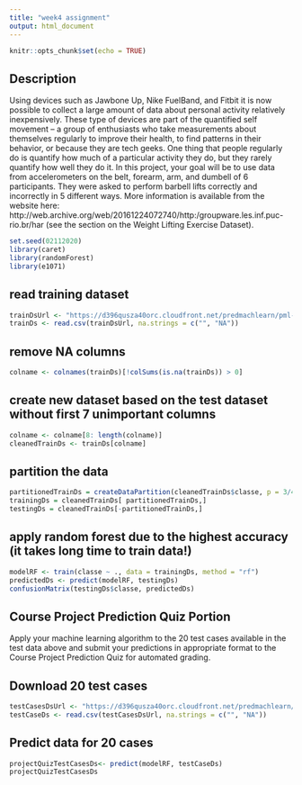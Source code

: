 ```yaml
---
title: "week4 assignment" 
output: html_document
---
```


```r
knitr::opts_chunk$set(echo = TRUE)
```

## Description
Using devices such as Jawbone Up, Nike FuelBand, and Fitbit it is now possible to collect a large amount of data about personal activity relatively inexpensively. These type of devices are part of the quantified self movement – a group of enthusiasts who take measurements about themselves regularly to improve their health, to find patterns in their behavior, or because they are tech geeks. One thing that people regularly do is quantify how much of a particular activity they do, but they rarely quantify how well they do it. In this project, your goal will be to use data from accelerometers on the belt, forearm, arm, and dumbell of 6 participants. They were asked to perform barbell lifts correctly and incorrectly in 5 different ways. More information is available from the website here: http://web.archive.org/web/20161224072740/http:/groupware.les.inf.puc-rio.br/har (see the section on the Weight Lifting Exercise Dataset).

```r
set.seed(02112020)
library(caret)
library(randomForest)
library(e1071)
```

## read training dataset
```r
trainDsUrl <- "https://d396qusza40orc.cloudfront.net/predmachlearn/pml-training.csv"
trainDs <- read.csv(trainDsUrl, na.strings = c("", "NA"))
```

## remove NA columns
```r
colname <- colnames(trainDs)[!colSums(is.na(trainDs)) > 0]
```

## create new dataset based on the test dataset without first 7 unimportant columns
```r
colname <- colname[8: length(colname)]
cleanedTrainDs <- trainDs[colname]
```

## partition the data 
```r
partitionedTrainDs = createDataPartition(cleanedTrainDs$classe, p = 3/4)[[1]]
trainingDs = cleanedTrainDs[ partitionedTrainDs,]
testingDs = cleanedTrainDs[-partitionedTrainDs,]
```

## apply random forest due to the highest accuracy (it takes long time to train data!)
```r
modelRF <- train(classe ~ ., data = trainingDs, method = "rf")
predictedDs <- predict(modelRF, testingDs)
confusionMatrix(testingDs$classe, predictedDs)
```

## Course Project Prediction Quiz Portion
Apply your machine learning algorithm to the 20 test cases available in the test data above and submit your predictions in appropriate format to the Course Project Prediction Quiz for automated grading.

## Download 20 test cases
```r
testCasesDsUrl <- "https://d396qusza40orc.cloudfront.net/predmachlearn/pml-testing.csv"
testCaseDs <- read.csv(testCasesDsUrl, na.strings = c("", "NA"))
```

## Predict data for 20 cases
```r
projectQuizTestCasesDs<- predict(modelRF, testCaseDs)
projectQuizTestCasesDs
```

